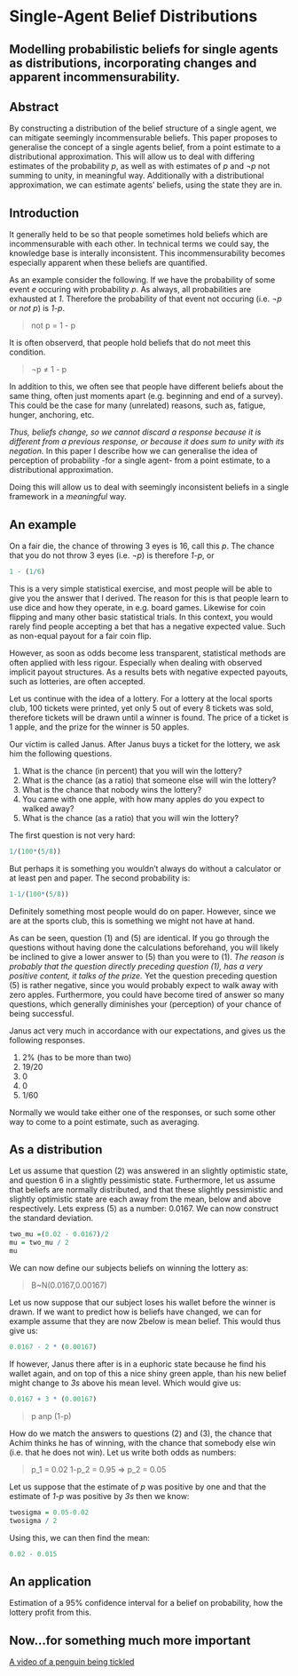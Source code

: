 Single-Agent Belief Distributions
========================================================
Modelling probabilistic beliefs for single agents as distributions, incorporating changes and apparent incommensurability.
--------------------------------------------------------

Abstract
--------------------------------------------------------
By constructing a distribution of the belief structure of a single agent, we can mitigate seemingly incommensurable beliefs. This paper proposes to generalise the concept of a single agents belief, from a point estimate to a distributional approximation. This will allow us to deal with differing estimates of the probability *p*, as well as with estimates of *p* and *¬p* not summing to unity, in meaningful way. Additionally with a distributional approximation, we can estimate agents' beliefs, using the state they are in.

Introduction
--------------------------------------------------------
It generally held to be so that people sometimes hold beliefs which are incommensurable with each other. In technical terms we could say, the knowledge base is interally inconsistent. This incommensurability becomes especially apparent when these beliefs are quantified. 

As an example consider the following. If we have the probability of some event *e* occuring with probability *p*. As always, all probabilities are exhausted at *1*. Therefore the probability of that event not occuring (i.e. *¬p* or *not p*) is *1-p*.

> not p = 1 - p

It is often observerd, that people hold beliefs that do not meet this condition.

> ¬p ≠ 1 - p

In addition to this, we often see that people have different beliefs about the same thing, often just moments apart (e.g. beginning and end of a survey). This could be the case for many (unrelated) reasons, such as, fatigue, hunger, anchoring, etc.

*Thus, beliefs change, so we cannot discard a response because it is different from a previous response, or because it does sum to unity with its negation.* In this paper I describe how we can generalise the idea of perception of probability -for a single agent- from a point estimate, to a distributional approximation.

Doing this will allow us to deal with seemingly inconsistent beliefs in a single framework in a *meaningful* way.

An example
--------------------------------------------------------
On a fair die, the chance of throwing 3 eyes is 16, call this *p*. The chance that you do not throw 3 eyes (i.e. *¬p*) is therefore *1-p*, or

```r
1 - (1/6)
```

This is a very simple statistical exercise, and most people will be able to give you the answer that I derived. The reason for this is that people learn to use dice and how they operate, in e.g. board games. Likewise for coin flipping and many other basic statistical trials. In this context, you would rarely find people accepting a bet that has a negative expected value. Such as non-equal payout for a fair coin flip.

However, as soon as odds become less transparent, statistical methods are often applied with less rigour. Especially when dealing with observed implicit payout structures. As a results bets with negative expected payouts, such as lotteries, are often accepted. 

Let us continue with the idea of a lottery. For a lottery at the local sports club, 100 tickets were printed, yet only 5 out of every 8 tickets was sold, therefore tickets will be drawn until a winner is found. The price of a ticket is 1 apple, and the prize for the winner is 50 apples.

Our victim is called Janus. After Janus buys a ticket for the lottery, we ask him the following questions.

  1. What is the chance (in percent) that you will win the lottery?
  2. What is the chance (as a ratio) that someone else will win the lottery?
  3. What is the chance that nobody wins the lottery?
  4. You came with one apple, with how many apples do you expect to walked away?
  5. What is the chance (as a ratio) that you will win the lottery?

The first question is not very hard:

```r
1/(100*(5/8))
```

But perhaps it is something you wouldn't always do without a calculator or at least pen and paper. The second probability is:

```r
1-1/(100*(5/8))
```

Definitely something most people would do on paper. However, since we are at the sports club, this is something we might not have at hand.

As can be seen, question (1) and (5) are identical. If you go through the questions without having done the calculations beforehand, you will likely be inclined to give a lower answer to (5) than you were to (1). *The reason is probably that the question directly preceding question (1), has a very positive content, it talks of the prize.* Yet the question preceding question (5) is rather negative, since you would probably expect to walk away with zero apples. Furthermore, you could have become tired of answer so many questions, which generally diminishes your (perception) of your chance of being successful.

Janus act very much in accordance with our expectations, and gives us the following responses.

  1. 2% (has to be more than two)
  2. 19/20
  3. 0
  4. 0
  5. 1/60

Normally we would take either one of the responses, or such some other way to come to a point estimate, such as averaging. 

As a distribution
--------------------------------------------------------
Let us assume that question (2) was answered in an slightly optimistic state, and question 6 in a slightly pessimistic state. Furthermore, let us assume that beliefs are normally distributed, and that these slightly pessimistic and slightly optimistic state are each away from the mean, below and above respectively. Lets express (5) as a number: 0.0167. We can now construct the standard deviation.

```r
two_mu =(0.02 - 0.0167)/2
mu = two_mu / 2
mu
```
We can now define our subjects beliefs on winning the lottery as:

> B~N(0.0167,0.00167)

Let us now suppose that our subject loses his wallet before the winner is drawn. If we want to predict how is beliefs have changed, we can for example assume that they are now 2below is mean belief. This would thus give us:

```r
0.0167 - 2 * (0.00167)
```

If however, Janus there after is in a euphoric state because he find his wallet again, and on top of this a nice shiny green apple, than his new belief might change to *3s* above his mean level. Which would give us:

```r
0.0167 + 3 * (0.00167)
```

>p anp (1-p)

How do we match the answers to questions (2) and (3), the chance that Achim thinks he has of winning, with the chance that somebody else win (i.e. that he does not win). Let us write both odds as numbers:

> p_1 = 0.02
> 1-p_2 = 0.95 => p_2 = 0.05

Let us suppose that the estimate of *p* was positive by one and that the estimate of *1-p* was positive by *3s* then we know:

```r
twosigma = 0.05-0.02
twosigma / 2
```

Using this, we can then find the mean:

```r
0.02 - 0.015
```

An application
--------------------------------------------------------
Estimation of a 95% confidence interval for a belief on probability, how the lottery profit from this.

Now...for something much more important
--------------------------------------------------------
[A video of a penguin being tickled](http://www.youtube.com/watch?v=FVwtTrlPSSk)